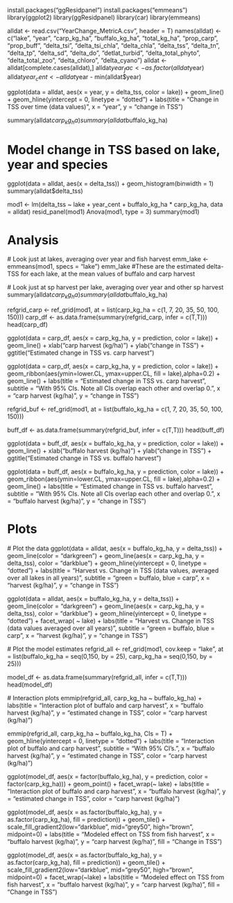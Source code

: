 install.packages("ggResidpanel")
install.packages("emmeans")
library(ggplot2)
library(ggResidpanel)
library(car)
library(emmeans)

alldat <- read.csv("YearChange_MetricA.csv", header = T)
names(alldat) <- c("lake", "year", "carp_kg_ha", "buffalo_kg_ha", "total_kg_ha", 
                   "prop_carp", "prop_buff", "delta_tsi", "delta_tsi_chla", "delta_chla",
                   "delta_tss", "delta_tn", "delta_tp", "delta_sd", "delta_do", 
                   "detlat_turbid", "delta_total_phyto", "delta_total_zoo",
                   "delta_chloro", "delta_cyano")
alldat <- alldat[complete.cases(alldat),]
alldat$year_fac <- as.factor(alldat$year)
alldat$year_cent <- alldat$year - min(alldat$year)

ggplot(data = alldat, aes(x = year, y = delta_tss, color = lake)) + geom_line() +
  geom_hline(yintercept = 0, linetype = "dotted") +
  labs(title = "Change in TSS over time (data values)",
       x = "year",
       y = "change in TSS")

summary(alldat$carp_kg_ha)
summary(alldat$buffalo_kg_ha)

# Model change in TSS based on lake, year and species

ggplot(data = alldat, aes(x = delta_tss)) + geom_histogram(binwidth = 1)
summary(alldat$delta_tss)

mod1 <- lm(delta_tss ~ lake + year_cent + buffalo_kg_ha * carp_kg_ha, data = alldat)
resid_panel(mod1)
Anova(mod1, type = 3)
summary(mod1)

# Analysis

  # Look just at lakes, averaging over year and fish harvest
emm_lake <- emmeans(mod1, specs = "lake")
emm_lake #These are the estimated delta-TSS for each lake, at the mean values of buffalo and carp harvest

  # Look just at sp harvest per lake, averaging over year and other sp harvest
summary(alldat$carp_kg_ha)
summary(alldat$buffalo_kg_ha)

refgrid_carp <- ref_grid(mod1,
                 at = list(carp_kg_ha = c(1, 7, 20, 35, 50, 100, 150)))
carp_df <- as.data.frame(summary(refgrid_carp, infer = c(T,T)))
head(carp_df)

ggplot(data = carp_df, aes(x = carp_kg_ha, y = prediction, color = lake)) + 
  geom_line() +
  xlab("carp harvest (kg/ha)") + ylab("change in TSS") +
  ggtitle("Estimated change in TSS vs. carp harvest")


ggplot(data = carp_df, aes(x = carp_kg_ha, y = prediction, color = lake)) + 
  geom_ribbon(aes(ymin=lower.CL, ymax=upper.CL, fill = lake),alpha=0.2) +
  geom_line() +
  labs(title = "Estimated change in TSS vs. carp harvest",
       subtitle = "With 95% CIs.  Note all CIs overlap each other and overlap 0.", 
       x = "carp harvest (kg/ha)",
       y = "change in TSS")
  

refgrid_buf <- ref_grid(mod1, 
                         at = list(buffalo_kg_ha = c(1, 7, 20, 35, 50, 100, 150)))

buff_df <- as.data.frame(summary(refgrid_buf, infer = c(T,T)))
head(buff_df)

ggplot(data = buff_df, aes(x = buffalo_kg_ha, y = prediction, color = lake)) + geom_line() +
  xlab("buffalo harvest (kg/ha)") + ylab("change in TSS") +
  ggtitle("Estimated change in TSS vs. buffalo harvest")

ggplot(data = buff_df, aes(x = buffalo_kg_ha, y = prediction, color = lake)) + 
  geom_ribbon(aes(ymin=lower.CL, ymax=upper.CL, fill = lake),alpha=0.2) +
  geom_line() +
  labs(title = "Estimated change in TSS vs. buffalo harvest",
       subtitle = "With 95% CIs.  Note all CIs overlap each other and overlap 0.", 
       x = "buffalo harvest (kg/ha)",
       y = "change in TSS")



# Plots

  # Plot the data
ggplot(data = alldat, aes(x = buffalo_kg_ha, y = delta_tss)) +
  geom_line(color = "darkgreen") +
  geom_line(aes(x = carp_kg_ha, y = delta_tss), color = "darkblue") +
  geom_hline(yintercept = 0, linetype = "dotted") +
  labs(title = "Harvest vs. Change in TSS (data values, averaged over all lakes in all years)", 
       subtitle = "green = buffalo, blue = carp",
       x = "harvest (kg/ha)", y = "change in TSS")

ggplot(data = alldat, aes(x = buffalo_kg_ha, y = delta_tss)) +
  geom_line(color = "darkgreen") +
  geom_line(aes(x = carp_kg_ha, y = delta_tss), color = "darkblue") +
  geom_hline(yintercept = 0, linetype = "dotted") +
  facet_wrap( ~ lake) +
  labs(title = "Harvest vs. Change in TSS (data values averaged over all years)", 
       subtitle = "green = buffalo, blue = carp",
       x = "harvest (kg/ha)", y = "change in TSS")

  # Plot the model estimates
refgrid_all <- ref_grid(mod1, cov.keep = "lake",
                        at = list(buffalo_kg_ha = seq(0,150, by = 25), 
                                  carp_kg_ha = seq(0,150, by = 25)))


model_df <- as.data.frame(summary(refgrid_all, infer = c(T,T)))
head(model_df)

  # Interaction plots
emmip(refgrid_all, carp_kg_ha ~ buffalo_kg_ha) +
  labs(title = "Interaction plot of buffalo and carp harvest",
       x = "buffalo harvest (kg/ha)",
       y = "estimated change in TSS",
       color = "carp harvest (kg/ha)")

emmip(refgrid_all, carp_kg_ha ~ buffalo_kg_ha, CIs = T) +
  geom_hline(yintercept = 0, linetype = "dotted") +
  labs(title = "Interaction plot of buffalo and carp harvest",
       subtitle = "With 95% CI's.",
       x = "buffalo harvest (kg/ha)",
       y = "estimated change in TSS",
       color = "carp harvest (kg/ha)")

ggplot(model_df,
       aes(x = factor(buffalo_kg_ha), y = prediction, color = factor(carp_kg_ha))) +
  geom_point() + facet_wrap(~ lake) +
  labs(title = "Interaction plot of buffalo and carp harvest",
       x = "buffalo harvest (kg/ha)",
       y = "estimated change in TSS",
       color = "carp harvest (kg/ha)")

ggplot(model_df,
       aes(x = as.factor(buffalo_kg_ha), y = as.factor(carp_kg_ha), fill = prediction)) +
  geom_tile() +
  scale_fill_gradient2(low="darkblue", mid="grey50", high="brown", midpoint=0) +
  labs(title = "Modeled effect on TSS from fish harvest",
       x = "buffalo harvest (kg/ha)",
       y = "carp harvest (kg/ha)",
       fill = "Change in TSS")

ggplot(model_df,
       aes(x = as.factor(buffalo_kg_ha), y = as.factor(carp_kg_ha), fill = prediction)) +
  geom_tile() +
  scale_fill_gradient2(low="darkblue", mid="grey50", high="brown", midpoint=0) +
  facet_wrap(~lake) +
  labs(title = "Modeled effect on TSS from fish harvest",
       x = "buffalo harvest (kg/ha)",
       y = "carp harvest (kg/ha)",
       fill = "Change in TSS")
       
